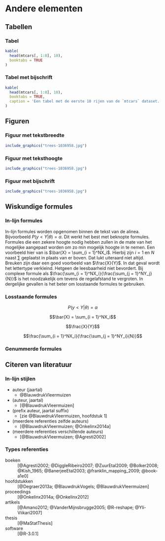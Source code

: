 # Andere elementen  {#h:kruisverwijzing}

## Tabellen

### Tabel

```r
kable(
  head(mtcars[, 1:8], 10), 
  booktabs = TRUE
)
```

### Tabel met bijschrift

```r
kable(
  head(mtcars[, 1:8], 10), 
  booktabs = TRUE,
  caption = 'Een tabel met de eerste 10 rijen van de `mtcars` dataset.'
)
```

## Figuren

### Figuur met tekstbreedte

```r
include_graphics("trees-1036958.jpg")
```

### Figuur met teksthoogte

```r
include_graphics("trees-1036958.jpg")
```

### Figuur met bijschrift

```r
include_graphics("trees-1036958.jpg")
```

## Wiskundige formules

### In-lijn formules

In-lijn formules worden opgenomen binnen de tekst van de alinea. Bijvoorbeeld $P(y < Y|\theta) = \alpha$. Dit werkt het best met beknopte formules. Formules die een zekere hoogte nodig hebben zullen in de mate van het mogelijke aangepast worden om zo min mogelijk hoogte in te nemen. Een voorbeeld hier van is $\bar{X} = \sum_{i = 1}^NX_i$. Hierbij zijn $i = 1$ en $N$ naast $\sum$ geplaatst in plaats van er boven. Dat lukt uiteraard niet altijd. Breuken zijn daar een goed voorbeeld van $\frac{X}{Y}$. In dat geval wordt het lettertype verkleind. Hetgeen de leesbaarheid niet bevordert. Bij complexe formule als $\frac{\sum_{i = 1}^NX_i}{\frac{\sum_{j = 1}^NY_j}{N}}$ is het noodzakelijk om tevens de regelafstand te vergroten. In dergelijke gevallen is het beter om losstaande formules te gebruiken.

### Losstaande formules

$$P(y < Y|\theta) = \alpha$$

$$\bar{X} = \sum_{i = 1}^NX_i$$

$$\frac{X}{Y}$$

$$\frac{\sum_{i = 1}^NX_i}{\frac{\sum_{j = 1}^NY_i}{N}}$$

### Genummerde formules

\begin{equation}
  \bar{X} = \sum_{i = 1}^NX_i
  (\#eq:som0)
\end{equation}

\begin{equation}
  \frac{X}{Y}
  (\#eq:som)
\end{equation}

\begin{equation}
  \frac{\sum_{i = 1}^NX_i}{\frac{\sum_{j = 1}^NY_j}{N}}
  (\#eq:som1)
\end{equation}

## Citeren van literatuur

### In-lijn stijlen

- auteur (jaartal)
    - @BlauwdrukVleermuizen
- (auteur, jaartal)
    - [@BlauwdrukVleermuizen]
- (prefix auteur, jaartal suffix)
    - [zie @BlauwdrukVleermuizen, hoofdstuk 1]
- (meerdere referenties zelfde auteurs)
    - [@BlauwdrukVleermuizen; @Onkelinx2014a]
- (meerdere referenties verschillende auteurs)
    - [@BlauwdrukVleermuizen; @Agresti2002]

### Types referenties

boeken
  ~ [@Agresti2002; @DiggleRibeiro2007; @ZuurEtal2009; @Bolker2008; @Kish_1965; @BanerjeeEtal2003; @franklin_mapping_2009; @book-a1e0]

hoofdstukken
  ~ [@Degraer2013a; @BlauwdrukVogels; @BlauwdrukVleermuizen]

proceedings
  ~ [@Onkelinx2014a; @Onkelinx2012]

artikels
  ~ [@Amano2012; @VanderMijnsbrugge2005; @R-reshape; @Yli-Viikari2007]

thesis
  ~ [@MaStatThesis]
  
software
  ~ [@R-3.0.1]
